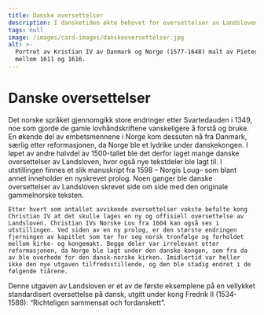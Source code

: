 ```yaml
---
title: Danske oversettelser
description: I dansketiden økte behovet for oversettelser av Landsloven.
tags: null
image: /images/card-images/danskeoversettelser.jpg
alt: >-
  Portret av Kristian IV av Danmark og Norge (1577-1648) malt av Pieter Isaacz
  mellom 1611 og 1616.
---
```



# Danske oversettelser

<Container stil="initial side">
    Det norske språket gjennomgikk store endringer etter Svartedauden i 1349, noe som gjorde de gamle lovhåndskriftene vanskeligere å forstå og bruke. En økende del av embetsmennene i Norge kom dessuten nå fra Danmark, særlig etter reformasjonen, da Norge ble et lydrike under danskekongen. 
    I løpet av andre halvdel av 1500-tallet ble det derfor laget mange danske oversettelser av Landsloven, hvor også nye tekstdeler ble lagt til. I utstillingen finnes et slik manuskript fra 1598 – Norgis Loug– som blant annet inneholder en nyskrevet prolog. Noen ganger ble danske oversettelser av Landsloven skrevet side om side med den originale gammelnorske teksten. 
    
    Etter hvert som antallet avvikende oversettelser vokste befalte kong Christian IV at det skulle lages en ny og offisiell oversettelse av Landsloven. Christian IVs Norske Lov fra 1604 kan også ses i utstillingen. Ved siden av en ny prolog, er den største endringen fjerningen av kapitlet som tar for seg norsk tronfølge og forholdet mellom kirke- og kongemakt. Begge deler var irrelevant etter reformasjonen, da Norge ble lagt under den danske kongen, som fra da av ble overhode for den dansk-norske kirken. Imidlertid var heller ikke den nye utgaven tilfredsstillende, og den ble stadig endret i de følgende tiårene.
</Container>

<Work id="ubb-ms-0065" marcus="https://marcus.uib.no/instance/manuscript/ubb-ms-0065.html">
Denne utgaven av Landsloven er et av de første eksemplene på en vellykket standardisert oversettelse på dansk, utgitt under kong Fredrik II (1534-1588): “Richteligen sammensat och fordanskett”.
</Work>
